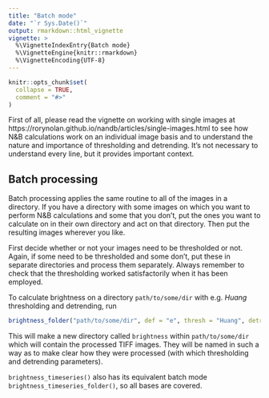 ```yaml
---
title: "Batch mode"
date: "`r Sys.Date()`"
output: rmarkdown::html_vignette
vignette: >
  %\VignetteIndexEntry{Batch mode}
  %\VignetteEngine{knitr::rmarkdown}
  %\VignetteEncoding{UTF-8}
---
```


```r
knitr::opts_chunk$set(
  collapse = TRUE,
  comment = "#>"
)
```


First of all, please read the vignette on working with single images at https://rorynolan.github.io/nandb/articles/single-images.html to see how N&B calculations work on an individual image basis and to understand the nature and importance of thresholding and detrending. It's not necessary to understand every line, but it provides important context.


## Batch processing

Batch processing applies the same routine to all of the images in a directory. If you have a directory with some images on which you want to perform N&B calculations and some that you don't, put the ones you want to calculate on in their own directory and act on that directory. Then put the resulting images wherever you like. 

First decide whether or not your images need to be thresholded or not. Again, if some need to be thresholded and some don't, put these in separate directories and process them separately. Always remember to check that the thresholding worked satisfactorily when it has been employed.

To calculate brightness on a directory `path/to/some/dir` with e.g. _Huang_ thresholding and detrending, run

```r
brightness_folder("path/to/some/dir", def = "e", thresh = "Huang", detrend = TRUE)
```

This will make a new directory called `brightness` within `path/to/some/dir` which will contain the processed TIFF images. They will be named in such a way as to make clear how they were processed (with which thresholding and detrending parameters).

`brightness_timeseries()` also has its equivalent batch mode `brightness_timeseries_folder()`, so all bases are covered.
